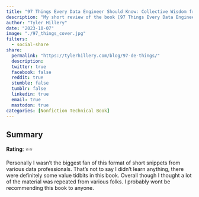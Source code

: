 ```yaml
---
title: "97 Things Every Data Engineer Should Know: Collective Wisdom from the Experts"
description: "My short review of the book [97 Things Every Data Engineer Should Know: Collective Wisdom from the Experts](https://a.co/d/0mNHibZ) by Tobias Macey."
author: "Tyler Hillery"
date: "2023-10-07"
image: "./97_things_cover.jpg"
filters:
  - social-share
share:
  permalink: "https://tylerhillery.com/blog/97-de-things/"
  description:
  twitter: true
  facebook: false
  reddit: true
  stumble: false
  tumblr: false
  linkedin: true
  email: true
  mastodon: true
categories: [Nonfiction Technical Book]
---
```


## Summary

**Rating**: ⭐⭐

Personally I wasn't the biggest fan of this format of short snippets from various data professionals. That's not to say I didn't learn anything, there were definitely some value tidbits in this book. Overall though I thought a lot of the material was repeated from various folks. I probably wont be recommending this book to anyone. 